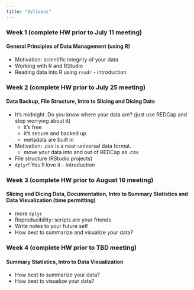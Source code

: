 ```yaml
---
title: "Syllabus"
---
```


### Week 1 (complete HW prior to July 11 meeting)

#### General Principles of Data Management (using R)

- Motivation: scientific integrity of your data
- Working with R and RStudio
- Reading data into R using `readr` - introduction


### Week 2 (complete HW prior to July 25 meeting)

#### Data Backup, File Structure, Intro to Slicing and Dicing Data 

- It's midnight. Do you know where your data are? (just use REDCap and stop worrying about it)
     - it's free
     - it's secure and backed up
     - metadata are built in
- Motivation: .csv is a near-universal data format. 
     - move your data into and out of REDCap as .csv
- File structure (RStudio projects)
- `dplyr`! You'll love it - introduction

### Week 3 (complete HW prior to August 16 meeting)

#### Slicing and Dicing Data, Documentation, Intro to Summary Statistics and Data Visualization (time permitting)

- more `dplyr`
- Reproducibility: scripts are your friends
- Write notes to your future self
- How best to summarize and visualize your data?

### Week 4 (complete HW prior to TBD meeting)

#### Summary Statistics, Intro to Data Visualization

- How best to summarize your data?
- How best to visualize your data?

